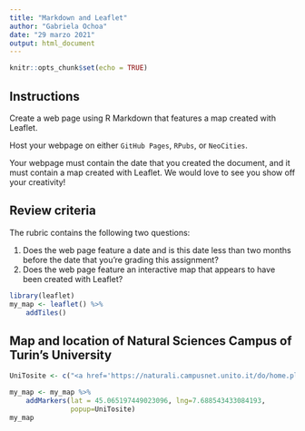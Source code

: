 ```yaml
---
title: "Markdown and Leaflet"
author: "Gabriela Ochoa"
date: "29 marzo 2021"
output: html_document
---
```


```r
knitr::opts_chunk$set(echo = TRUE)
```

## Instructions

Create a web page using R Markdown that features a map created with Leaflet. 

Host your webpage on either `GitHub Pages`, `RPubs`, or `NeoCities`.

Your webpage must contain the date that you created the document, and it must contain a map created with Leaflet. We would love to see you show off your creativity!

## Review criteria

The rubric contains the following two questions:

1. Does the web page feature a date and is this date less than two months before the date that you're grading this assignment?
2. Does the web page feature an interactive map that appears to have been created with Leaflet?


```r
library(leaflet)
my_map <- leaflet() %>%
    addTiles()
```

## Map and location of Natural Sciences Campus of Turin's University

```r
UniTosite <- c("<a href='https://naturali.campusnet.unito.it/do/home.pl'> Dipartimento Scienze della Vita e Biologia dei Sistemi </a>")

my_map <- my_map %>%
    addMarkers(lat = 45.065197449023096, lng=7.688543433084193,
               popup=UniTosite)
my_map
```



